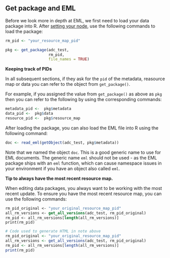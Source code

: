 ## Get package and EML

Before we look more in depth at EML, we first need to load your data package into R. After <a href = 'https://nceas.github.io/datateam-training/reference/set-dataone-nodes.html' target='_blank'>setting your node</a>, use the following commands to load the package:

```r
rm_pid <- "your_resource_map_pid"

pkg <- get_package(adc_test,
                   rm_pid,
                   file_names = TRUE)
```

:::{.callout-note}
**Keeping track of PIDs**

In all subsequent sections, if they ask for the `pid` of the metadata, reasource map or data you can refer to the object from `get_package()`. 

For example, if you assigned the value from `get_package()` as above as `pkg` then you can refer to the following by using the corresponding commands:
:::

```r
metadata_pid <-  pkg$metadata
data_pid <-  pkg$data
resource_pid <-  pkg$resource_map
```

After loading the package, you can also load the EML file into R using the following command:

```r
doc <- read_eml(getObject(adc_test, pkg$metadata))
```

Note that we named the object `doc`. This is a good generic name to use for EML documents. The generic name `eml` should not be used - as the EML package ships with an `eml` function, which can cause namespace issues in your environment if you have an object also called `eml`.

:::{.callout-note}
**Tip to always have the most recent resource map.**

When editing data packages, you always want to be working with the most recent update. To ensure you have the most recent resource map, you can use the following commands:

<pre class="sourceCode r"><code class="sourceCode r">rm_pid_original &lt;-<span class="st"> &quot;your_original_resource_map_pid&quot;</span>
all_rm_versions &lt;-<span class="st"> </span><span class="op"></span><span class="kw">get_all_versions</span>(adc_test, rm_pid_original)
rm_pid &lt;-<span class="st"> </span>all_rm_versions[<span class="kw">length</span>(all_rm_versions)]
print(rm_pid)</code></pre>
:::

```r
# Code used to generate HTML in note above
rm_pid_original <- "your_original_resource_map_pid"
all_rm_versions <- get_all_versions(adc_test, rm_pid_original)
rm_pid <- all_rm_versions[length(all_rm_versions)]
print(rm_pid)
```

